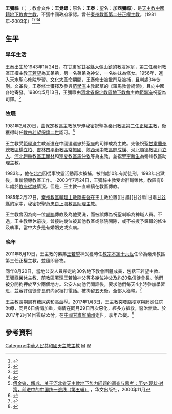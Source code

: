 {{Infobox Christian leader
| type             = bishop
| name             = 王彌祿<br /> Casimir Wang Mi-lu
| honorific-suffix = 
| title            = [[天主教秦州教區|前秦州教區主教]]
| image            = 
| caption          = 
| province         = 
| diocese          = [[天主教秦州教區|秦州教區]]
| see              = 
| appointed        = 1981年
| term_start       = 
| term_end         = 2003年7月24日
| predecessor      = [[甘維德|甘維德]] ([[教座從缺|教座從缺]]22年)
| successor        = [[王若望_(主教)|王若望]] (教座從缺8年)
| other_post       = 
| ordination       = 1980年5月13日
| ordained_by      = [[范學淹|范學淹]]
| consecration     = 1981年2月20日 秘密
| consecrated_by   = 范學淹
| cardinal         = 
| created_cardinal_by = 
| rank             =  
| birth_date       = 1943年1月24日
| birth_place      = [[中華民國|中華民國]][[甘肅省|甘肅省]][[甘谷縣|甘谷縣]][[大像山鎮|大像山鎮]]
| death_date       = 2017年2月14日 (74歲)
| death_place      = [[中國|中國]][[甘肅省|甘肅省]][[蘭州|蘭州]]
| religion         = [[天主教|天主教]]
| residence        = 
| profession       =
| alma_mater       = 
| nationality      = [[中國人|中國籍]]
| previous_post    = 
| motto            =  
| signature        =
| coat_of_arms     = 
}}
'''王彌祿'''（{{lang-en| Casimir Wang Mi-lu}}；{{bd|1943年|1月24日|2017年|2月14日|catIdx=王彌祿}}；教會文件：'''王覓錄'''；原名：'''王泰'''；聖名：'''加西彌祿'''），是[[天主教|天主教]][[中國人|中國籍]][[中國天主教地下教會|地下教會]][[天主教華人主教列表|主教]]，不獲中國政府承認。曾任[[天主教秦州教區|秦州教區第二任正權主教]]。（1981年-2003年）<ref>{{Cite web |url=http://www.gcatholic.org/dioceses/diocese/tsin1.htm |title=Diocese of Qinzhou 秦州 |access-date=2021年10月29日 |archive-date=2013年10月15日 |archive-url=https://web.archive.org/web/20131015043224/http://www.gcatholic.org/dioceses/diocese/tsin1.htm |dead-url=no }}</ref><ref>{{Cite web |url=http://www.catholic-hierarchy.org/bishop/bgrimm.html |title=Bishop Casimir Wang Milu † |access-date=22020年1月1日 |archive-date=2020年11月4日 |archive-url=https://web.archive.org/web/20201104190842/https://www.catholic-hierarchy.org/bishop/bgrimm.html |dead-url=no }}</ref><ref>{{Cite web |url= |title=Mgr Casimir Wang Milu, retired bishop of Tianshui, has died |access-date=2017年2月14日 |archive-date=2017年2月14日 |publisher=[[亞洲新聞|亞洲新聞]] |archive-url=|dead-url=no }}</ref><ref>{{Cite web |url= |title=天水教區退休主教王彌祿去世，享年七十四歲 |access-date=2017年2月16日 |archive-date=2017年2月16日 |publisher=[[天主教亞洲通訊社|天主教亞洲通訊社]] |archive-url=|dead-url=no }}</ref>

==生平==
===早年生活===
王泰出生於1943年1月24日，在甘肅省[[甘谷縣|甘谷縣]][[大像山鎮|大像山鎮]]的教友家庭，第三任秦州教區正權主教[[王若望_(主教)|王若望]]為其弟弟，另一名弟弟為神父，一名妹妹為修女。1956年，進入天水聖心修院學習。[[文化大革命|文化大革命]]期間，王泰修士被批鬥及被捕，且判處3年徒刑。文革後，王泰修士獲釋及參與[[范學淹|范學淹]]主教起草的《羅馬教會綱領》，且向中國各地寄發。1980年5月13日，王彌祿由[[河北省|河北省]][[天主教保定教區|保定教區]][[中國天主教地下教會|地下教會]]主教[[範學淹|範學淹]]祝聖為司鐸。<ref name="hebeidx">[http://www.pacilution.com/ShowArticle.asp?ArticleID=2878 傅金锋、解成，关于河北省天主教地下势力问题的调查与思考：历史·现状·对策，前进中的中国统一战线（第五辑）] {{Wayback|url=http://www.pacilution.com/ShowArticle.asp?ArticleID=2878 |date=20150415225556 }}，华文出版社，2000年11月</ref>

===牧職===
1981年2月20日，由保定教區主教范學淹秘密祝聖為[[天主教秦州教區|秦州教區第二任正權主教]]，後獲得時任[[教宗|教宗]][[若望保錄二世|若望保錄二世]]認可。<ref>{{Cite web |url=https://slmedia.org/ch/blog/retirement-bishop-of-diocese-of-qinzhou-casimir-wang-mi-lu-passed-away-in-feb-2017 |title=中國甘肅天水教區王彌祿榮休主教安息主懷 |access-date=2017年2月15日 |archive-date=2021年12月4日 |publisher=[[鹽與光傳媒|鹽與光傳媒]] |archive-url=https://web.archive.org/web/20211204030804/https://slmedia.org/ch/blog/retirement-bishop-of-diocese-of-qinzhou-casimir-wang-mi-lu-passed-away-in-feb-2017 |dead-url=no }}</ref>

王主教受[[範學淹|範學淹]]主教派遣在中國遴選忠於[[聖座|聖座]]的司鐸成為主教。先後祝聖[[甘肅|甘肅]][[天主教蘭州總教區|蘭州總教區]][[楊立柏|楊立柏]]、[[吉林|吉林]][[天主教四平街教區|四平街教區]][[常振國|常振國]]、[[陝西|陝西]][[天主教漢中教區|漢中教區]][[餘成悌|餘成悌]]、[[河北|河北]][[天主教順德教區|順德教區]][[肖立人|肖立人]]、[[河北|河北]][[天主教趙縣教區|趙縣教區]][[王寵林|王寵林]]和[[天主教寧夏教區|寧夏教區]][[馬仲牧|馬仲牧]]等為主教，並祝聖[[李新生|李新生]]為秦州教區助理主教。

1983年，他在[[北京|北京]]因從事牧靈活動再次被捕，被判處10年有期徒刑。1993年出獄後，重新領導教區工作。-2003年7月24日，王彌祿主教受命辭職榮休，教區有8年處於[[教座從缺|教座從缺]]情況。但是，王主教一直繼續在教區傳教。

1985年2月27日，[[天主教秦州教區|秦州教區輔理主教]][[陸振聲|陸振聲]]在王主教位置[[甘肅[[甘谷縣|甘肅[[甘谷縣]]的家中，秘密祝聖[[范忠良|范忠良]][[天主教上海教區|上海教區助理主教]]。

王主教曾因為向一位[[喇嘛|喇嘛]]傳教及為他受洗，而被誤傳為祝聖喇嘛為神職人員。不過，王主教榮休前後，曾接納幾位被其他教區或修院開除，或不被授予鐸職的修生及執事，當中大多是有婚姻史或疾病。

===晚年===
2011年8月19日，王主教的弟弟[[王若望_(主教)|王若望]]神父獲時任[[教宗|教宗]][[本篤十六世|本篤十六世]]任命為秦州教區第三任正權主教，並隨即晉牧。

同年8月20日，當地公安人員帶走約30名地下教會團體成員，包括王若望主教、王彌祿榮休主教、前教區署理王若翰神父等多幾位神父及約20名信徒會長。他們被分開拘押於至少兩個地方。公安人向他們問話後，要求他們每天4小時參加學習班，並容許信徒會長們向家裡打電話。被拘留五天後，全部人獲釋。<ref>{{Cite web |url=https://kkp.org.hk/node/14127 |title=天水王彌祿主教去世 地下團體爭議中退休 |access-date=2017年2月24日 |archive-date=2021年12月8日 |publisher=[[公教報|公教報]] |archive-url=https://web.archive.org/web/20211208075658/https://kkp.org.hk/node/14127 |dead-url=no }}</ref>

王主教長期患有糖尿病和高血壓。2017年1月3日，王主教突發腦梗塞與肺炎住院治療，同月6日病情加重，病情在同月29日再次惡化，經多方搶救，醫治無效。於2017年2月14日零點55分，在[[中國|中國]][[甘肅省|甘肅省]][[蘭州|蘭州]]逝世，享年75歲。<ref>{{Cite web |url= |title=中國甘肅省天水教區退休主教王彌祿安息主懷 |access-date=2017年2月28日 |archive-date=2017年2月28日|publisher=[[梵蒂岡電台|梵蒂岡電台]] |archive-url=|dead-url=no }}</ref>

==參考資料==
{{reflist}}

[[Category:中華人民共和國天主教主教|Category:中華人民共和國天主教主教]]
[[Category:王姓|M]]
[[Category:甘谷人|W]]